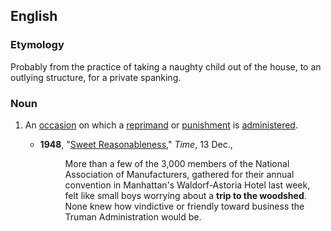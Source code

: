 ==English==

===Etymology===
Probably from the practice of taking a naughty child out of the house, to an outlying structure, for a private spanking.

===Noun===
{{en-noun|head=[[trip]] [[to]] [[the]] [[woodshed]]|trips to the woodshed}}

# {{lb|en|chiefly|US|idiomatic}} An [[occasion]] on which a [[reprimand]] or [[punishment]] is [[administer]]ed.
#* '''1948''', "[http://www.time.com/time/magazine/article/0,9171,799499,00.html Sweet Reasonableness]," ''Time'', 13 Dec.,
#*: More than a few of the 3,000 members of the National Association of Manufacturers, gathered for their annual convention in Manhattan's Waldorf-Astoria Hotel last week, felt like small boys worrying about a '''trip to the woodshed'''. None knew how vindictive or friendly toward business the Truman Administration would be.